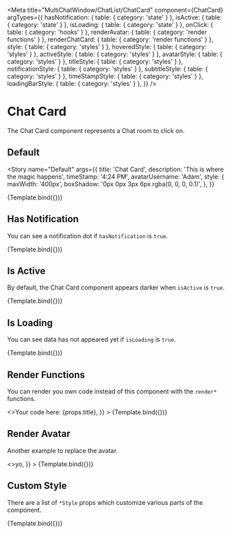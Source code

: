 

<Meta
  title="MultiChatWindow/ChatList/ChatCard"
  component={ChatCard}
  argTypes={{
    hasNotification: { table: { category: 'state' } },
    isActive: { table: { category: 'state' } },
    isLoading: { table: { category: 'state' } },
    onClick: { table: { category: 'hooks' } },
    renderAvatar: { table: { category: 'render functions' } },
    renderChatCard: { table: { category: 'render functions' } },
    style: { table: { category: 'styles' } },
    hoveredStyle: { table: { category: 'styles' } },
    activeStyle: { table: { category: 'styles' } },
    avatarStyle: { table: { category: 'styles' } },
    titleStyle: { table: { category: 'styles' } },
    notificationStyle: { table: { category: 'styles' } },
    subtitleStyle: { table: { category: 'styles' } },
    timeStampStyle: { table: { category: 'styles' } },
    loadingBarStyle: { table: { category: 'styles' } },
  }}
/>


# Chat Card

The Chat Card component represents a Chat room to click on.

## Default

<Story
  name="Default"
  args={{
    title: 'Chat Card',
    description: 'This is where the magic happens',
    timeStamp: '4:24 PM',
    avatarUsername: 'Adam',
    style: {
      maxWidth: '400px',
      boxShadow: '0px 0px 3px 6px rgba(0, 0, 0, 0.1)',
    },
  }}
>
  {Template.bind({})}
</Story>

<ArgsTable story="Default" />

## Has Notification

You can see a notification dot if `hasNotification` is `true`.

<Canvas>
  <Story
    name="Has Notification"
    args={{
      avatarUsername: 'Adam',
      title: 'Notification Card',
      description: 'Alert alert!!!',
      timeStamp: 'Tues',
      hasNotification: true,
      style: {
        maxWidth: '400px',
        boxShadow: '0px 0px 3px 6px rgba(0, 0, 0, 0.1)',
      },
    }}
  >
    {Template.bind({})}
  </Story>
</Canvas>

## Is Active

By default, the Chat Card component appears darker when `isActive` is `true`.

<Canvas>
  <Story
    name="Is Active"
    args={{
      avatarUsername: 'Adam',
      title: 'Active Chat Card',
      description: 'You are in this chat now...',
      timeStamp: '12:59 PM',
      isActive: true,
      style: {
        maxWidth: '400px',
      },
    }}
  >
    {Template.bind({})}
  </Story>
</Canvas>

## Is Loading

You can see data has not appeared yet if `isLoading` is `true`.

<Canvas>
  <Story
    name="Is Loading"
    args={{
      avatarUsername: 'Adam',
      title: 'Notification Card',
      description: 'Alert alert!!!',
      timeStamp: 'Tues',
      isLoading: true,
      style: {
        maxWidth: '400px',
        boxShadow: '0px 0px 3px 6px rgba(0, 0, 0, 0.1)',
      },
    }}
  >
    {Template.bind({})}
  </Story>
</Canvas>

## Render Functions

You can render you own code instead of this component with the `render*` functions.

<Canvas>
  <Story
    name="Render Functions"
    args={{
      avatarUsername: 'Adam',
      title: 'Notification Card',
      description: 'Alert alert!!!',
      timeStamp: 'Tues',
      renderChatCard: (props) => <>Your code here: {props.title}</>,
    }}
  >
    {Template.bind({})}
  </Story>
</Canvas>

## Render Avatar

Another example to replace the avatar.

<Canvas>
  <Story
    name="Render Avatar"
    args={{
      avatarUsername: 'Adam',
      title: 'Notification Card',
      description: 'Alert alert!!!',
      timeStamp: 'Tues',
      renderAvatar: (props) => <>yo</>,
    }}
  >
    {Template.bind({})}
  </Story>
</Canvas>

## Custom Style

There are a list of `*Style` props which customize various parts of the component.

<Canvas>
  <Story
    name="Custom Style"
    args={{
      title: 'Notification Card',
      description: 'Alert alert!!!',
      timeStamp: 'Tues',
      hasNotification: true,
      style: {
        maxWidth: '400px',
        border: '2px solid red',
      },
      hoveredStyle: { border: '2px solid lime' },
      activeStyle: { border: '2px solid pink' },
      avatarStyle: { border: '2px solid grey' },
      titleStyle: { border: '2px solid blue' },
      notificationStyle: { border: '2px solid deeppink' },
      subtitleStyle: { border: '2px solid green' },
      timeStampStyle: { border: '2px solid orange' },
      loadingBarStyle: { border: '2px solid purple' },
    }}
  >
    {Template.bind({})}
  </Story>
</Canvas>
